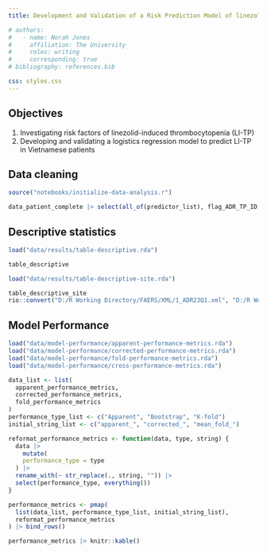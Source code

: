 ```yaml
---
title: Development and Validation of a Risk Prediction Model of linezolid-induced thrombocytopenia in Vietnamese patients

# authors:
#   - name: Norah Jones
#     affiliation: The University
#     roles: writing
#     corresponding: true
# bibliography: references.bib

css: styles.css
---
```


## Objectives
1. Investigating risk factors of linezolid-induced thrombocytopenia (LI-TP)
2. Developing and validating a logistics regression model to predict LI-TP in Vietnamese patients

## Data cleaning

```r
source("notebooks/initialize-data-analysis.r")
```

:::{.scrolling}

```r
data_patient_complete |> select(all_of(predictor_list), flag_ADR_TP_ID, site) |> glimpse()
```

:::

## Descriptive statistics

```r
load("data/results/table-descriptive.rda")
```

:::{.scrolling}

```r
table_descriptive
```

:::

```r
load("data/results/table-descriptive-site.rda")
```

:::{.scrolling}

```r
table_descriptive_site
rio::convert("D:/R Working Directory/FAERS/XML/1_ADR23Q1.xml", "D:/R Working Directory/FAERS/XML/1_ADR23Q1.csv")
```

:::

## Model Performance

```r
load("data/model-performance/apparent-performance-metrics.rda")
load("data/model-performance/corrected-performance-metrics.rda")
load("data/model-performance/fold-performance-metrics.rda")
load("data/model-performance/cross-performance-metrics.rda")

data_list <- list(
  apparent_performance_metrics,
  corrected_performance_metrics,
  fold_performance_metrics
)
performance_type_list <- c("Apparent", "Bootstrap", "K-fold")
initial_string_list <- c("apparent_", "corrected_", "mean_fold_")

reformat_performance_metrics <- function(data, type, string) {
  data |> 
    mutate(
    performance_type = type
  ) |>
  rename_with(~ str_replace(., string, "")) |>
  select(performance_type, everything())
}

performance_metrics <- pmap(
  list(data_list, performance_type_list, initial_string_list), 
  reformat_performance_metrics
) |> bind_rows()

performance_metrics |> knitr::kable()
```

```r

```